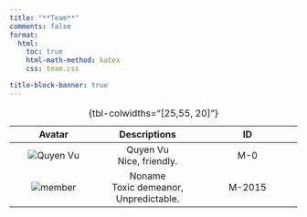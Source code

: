 ```yaml
---
title: "**Team**"
comments: false
format:
  html:
    toc: true
    html-math-method: katex
    css: team.css

title-block-banner: true
---
```


| Avatar | Descriptions | ID |
|:-----:|:------:|:------:|
| <img class="profile_img" src="../../img/quyen.jpg" alt="Quyen Vu">| Quyen Vu <br> Nice, friendly.|M-0|
| <img class="profile_img" src="../../img/avatar7.png" alt="member"> | Noname <br> Toxic demeanor, Unpredictable. | M-2015|
: {tbl-colwidths="[25,55, 20]"}

